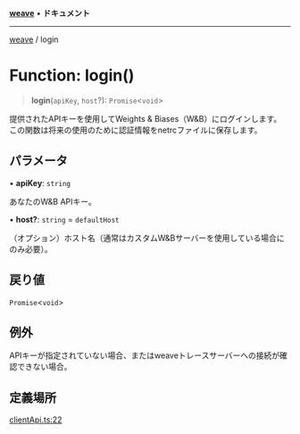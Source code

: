 [**weave**](../README.mdx) • **ドキュメント**

***

[weave](../README.mdx) / login

# Function: login()

> **login**(`apiKey`, `host`?): `Promise`\<`void`>

提供されたAPIキーを使用してWeights & Biases（W\&B）にログインします。
この関数は将来の使用のために認証情報をnetrcファイルに保存します。

## パラメータ

• **apiKey**: `string`

あなたのW\&B APIキー。

• **host?**: `string` = `defaultHost`

（オプション）ホスト名（通常はカスタムW\&Bサーバーを使用している場合にのみ必要）。

## 戻り値

`Promise`\<`void`>

## 例外

APIキーが指定されていない場合、またはweaveトレースサーバーへの接続が確認できない場合。

## 定義場所

[clientApi.ts:22](https://github.com/wandb/weave/blob/e2313369cb35bc1b6f97c70539926dd951ead21e/sdks/node/src/clientApi.ts#L22)
